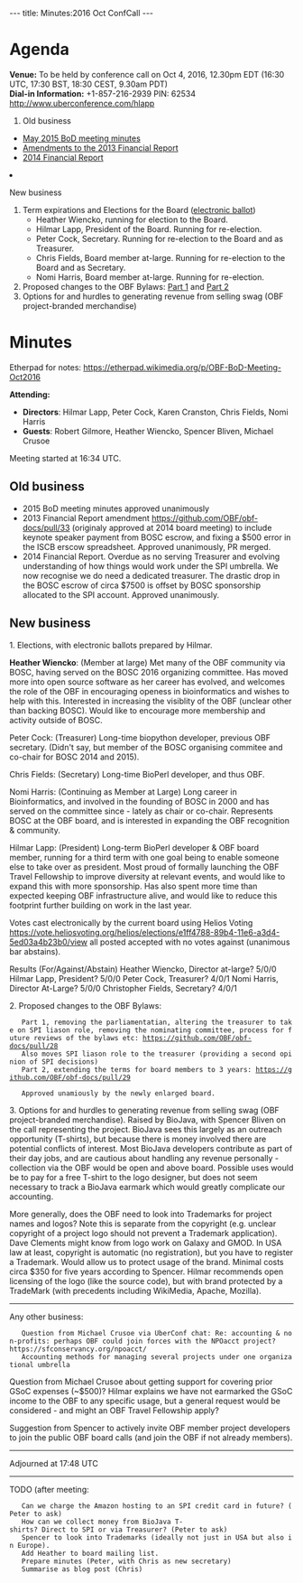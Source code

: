 ---
title: Minutes:2016 Oct ConfCall
---

= Agenda =

'''Venue:''' To be held by conference call on Oct 4, 2016, 12.30pm EDT (16:30 UTC, 17:30 BST, 18:30 CEST, 9.30am PDT) <br/>
'''Dial-in Information:''' +1-857-216-2939 PIN: 62534 http://www.uberconference.com/hlapp

<ol>
<li> Old business </li>
 <ul>
  <li> [[Minutes:2015_May_ConfCall| May 2015 BoD meeting minutes]]</li>
  <li> [https://github.com/OBF/obf-docs/pull/33 Amendments to the 2013 Financial Report] </li>
  <li> [https://github.com/OBF/obf-docs/pull/34 2014 Financial Report] </li>
 </ul>  
<li>New business</li>
<ol style="list-style-type:lower-roman">
  <li> Term expirations and Elections for the Board ([https://vote.heliosvoting.org/helios/e/obf-2016 electronic ballot])
    <ul>
       <li>Heather Wiencko, running for election to the Board.</li>
       <li>Hilmar Lapp, President of the Board. Running for re-election.</li>
       <li>Peter Cock, Secretary. Running for re-election to the Board and as Treasurer.</li>
       <li>Chris Fields, Board member at-large. Running for re-election to the Board and as Secretary.</li>
       <li>Nomi Harris, Board member at-large. Running for re-election.</li>
    </ul>
  </li>
  <li> Proposed changes to the OBF Bylaws: [https://github.com/OBF/obf-docs/pull/28 Part 1] and [https://github.com/OBF/obf-docs/pull/29 Part 2] </li>
  <li> Options for and hurdles to generating revenue from selling swag (OBF project-branded merchandise) </li>
</ol>
</ol>

= Minutes =

Etherpad for notes: https://etherpad.wikimedia.org/p/OBF-BoD-Meeting-Oct2016

'''Attending:'''
* '''Directors''': Hilmar Lapp, Peter Cock, Karen Cranston, Chris Fields, Nomi Harris
* '''Guests''': Robert Gilmore,  Heather Wiencko, Spencer Bliven, Michael Crusoe

Meeting started at 16:34 UTC.

== Old business == 

* 2015 BoD meeting minutes approved unanimously
* 2013 Financial Report amendment https://github.com/OBF/obf-docs/pull/33 (originaly approved at 2014 board meeting) to include keynote speaker payment from BOSC escrow, and fixing a $500 error in the ISCB erscow spreadsheet. Approved unanimously, PR merged.
* 2014 Financial Report. Overdue as no serving Treasurer and evolving understanding of how things would work under the SPI umbrella. We now recognise we do need a dedicated treasurer. The drastic drop in the BOSC escrow of circa $7500 is offset by BOSC sponsorship allocated to the SPI account. Approved unanimously.

== New business == 
    
1. Elections, with electronic ballots prepared by Hilmar.

'''Heather Wiencko''': (Member at large) Met many of the OBF community via BOSC, having served on the BOSC 2016 organizing committee. Has moved more into open source software as her career has evolved, and welcomes the role of the OBF in encouraging openess in bioinformatics and wishes to help with this. Interested in increasing the visiblity of the OBF (unclear other than backing BOSC). Would like to encourage more membership and activity outside of BOSC.

Peter Cock: (Treasurer) Long-time biopython developer, previous OBF secretary. (Didn't say, but member of the BOSC organising commitee and co-chair for BOSC 2014 and 2015).

Chris Fields: (Secretary) Long-time BioPerl developer, and thus OBF.

Nomi Harris: (Continuing as Member at Large) Long career in Bioinformatics, and involved in the founding of BOSC in 2000 and has served on the committee since - lately as chair or co-chair. Represents BOSC at the OBF board, and is interested in expanding the OBF recognition & community.

Hilmar Lapp: (President) Long-term BioPerl developer & OBF board member, running for a third term with one goal being to enable someone else to take over as president. Most proud of formally launching the OBF Travel Fellowship to improve diversity at relevant events, and would like to expand this with more sponsorship. Has also spent more time than expected keeping OBF infrastructure alive, and would like to reduce this footprint further building on work in the last year.

Votes cast electronically by the current board using Helios Voting https://vote.heliosvoting.org/helios/elections/e1ff4788-89b4-11e6-a3d4-5ed03a4b23b0/view all posted accepted with no votes against (unanimous bar abstains).

Results (For/Against/Abstain)
Heather Wiencko, Director at-large? 5/0/0
Hilmar Lapp, President? 5/0/0
Peter Cock, Treasurer? 4/0/1
Nomi Harris, Director At-Large? 5/0/0
Christopher Fields, Secretary? 4/0/1

2. Proposed changes to the OBF Bylaws:
    
    Part 1, removing the parliamentatian, altering the treasurer to take on SPI liason role, removing the nominating committee, process for future reviews of the bylaws etc: https://github.com/OBF/obf-docs/pull/28
    Also moves SPI liason role to the treasurer (providing a second opinion of SPI decisions)
    Part 2, extending the terms for board members to 3 years: https://github.com/OBF/obf-docs/pull/29
    
    Approved unamiously by the newly enlarged board.

3. Options for and hurdles to generating revenue from selling swag (OBF project-branded merchandise). Raised by BioJava, with Spencer Bliven on the call representing the project. BioJava sees this largely as an outreach opportunity (T-shirts), but because there is money involved there are potential conflicts of interest. Most BioJava developers contribute as part of their day jobs, and are cautious about handling any revenue personally - collection via the OBF would be open and above board. Possible uses would be to pay for a free T-shirt to the logo designer, but does not seem necessary to track a BioJava earmark which would greatly complicate our accounting.

More generally, does the OBF need to look into Trademarks for project names and logos? Note this is separate from the copyright (e.g. unclear copyright of a project logo should not prevent a Trademark application). Dave Clements might know from logo work on Galaxy and GMOD. In USA law at least, copyright is automatic (no registration), but you have to register a Trademark. Would allow us to protect usage of the brand. Minimal costs circa $350 for five years according to Spencer. Hilmar recommends open licensing of the logo (like the source code), but with brand protected by a TradeMark (with precedents including WikiMedia, Apache, Mozilla).


-----------

Any other business:
    
    Question from Michael Crusoe via UberConf chat: Re: accounting & non-profits: perhaps OBF could join forces with the NPOacct project?https://sfconservancy.org/npoacct/
    Accounting methods for managing several projects under one organizational umbrella

Question from Michael Crusoe about getting support for covering prior GSoC expenses (~$500)? Hilmar explains we have not earmarked the GSoC income to the OBF to any specific usage, but a general request would be considered - and might an OBF Travel Fellowship apply?

Suggestion from Spencer to actively invite OBF member project developers to join the public OBF board calls (and join the OBF if not already members).

-----------

Adjourned at 17:48 UTC

-----------


TODO (after meeting:
    
    Can we charge the Amazon hosting to an SPI credit card in future? (Peter to ask)
    How can we collect money from BioJava T-shirts? Direct to SPI or via Treasurer? (Peter to ask)
    Spencer to look into Trademarks (ideally not just in USA but also in Europe).
    Add Heather to board mailing list.
    Prepare minutes (Peter, with Chris as new secretary)
    Summarise as blog post (Chris)